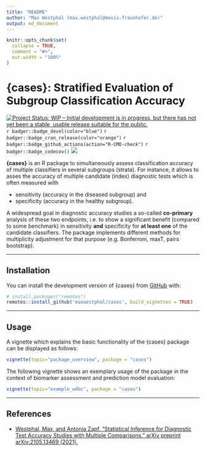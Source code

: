 ```yaml
---
title: "README"
author: "Max Westphal (max.westphal@mevis.fraunhofer.de)"
output: md_document
---
```


<!-- README.md is generated from README.Rmd. Please edit that file -->

```r
knitr::opts_chunk$set(
  collapse = TRUE,
  comment = "#>",
  out.width = "100%"
)
```

# \{cases\}: Stratified Evaluation of Subgroup Classification Accuracy

<!-- badges: start -->
[![Project Status: WIP – Initial development is in progress, but there has not yet been a stable, usable release suitable for the public.](https://www.repostatus.org/badges/latest/active.svg)](https://www.repostatus.org/#active)
`r badger::badge_devel(color="blue")`
`r badger::badge_cran_release(color="orange")`
`r badger::badge_github_actions(action="R-CMD-check")`
`r badger::badge_codecov()`
[![](https://img.shields.io/badge/preprint-arXiv-gold.svg)](https://arxiv.org/abs/2105.13469)
<!-- badges: end -->

**\{cases\}** is an R package to simultaneously assess classification accuracy of multiple classifiers 
in several subgroups (strata). For instance, it allows to asses the accuracy of multiple candidate (index) diagnostic tests which is often measured with 

- sensitivity (accuracy in the diseased subgroup) and
- specificity (accuracy in the healthy subgroup).

A widespread goal in diagnostic accuracy studies a so-called **co-primary** analysis of these two endpoints,
i.e. to show a significant benefit (compared to some benchmark) in sensitivity **and** specificity
for **at least one** of the candidate classifiers. The package implements different methods 
for multiplicity adjustment for that purpose (e.g. Bonferroni, maxT, pairs bootstrap).


---

## Installation

You can install the development version of \{cases\} from [GitHub](https://github.com/) with:

```r
# install.packages("remotes")
remotes::install_github('maxwestphal/cases', build_vignettes = TRUE)
```


---

## Usage

A vignette which explains the basic functionality of the \{cases\} package can be displayed as 
follows:
 
```r
vignette(topic="package_overview", package = "cases")
```

The following vignette shows an exemplary usage of the package in the context of biomarker assessment 
and prediction model evaluation:

```r
vignette(topic="example_wdbc", package = "cases")
```


---

## References

- [Westphal, Max, and Antonia Zapf. "Statistical Inference for Diagnostic Test Accuracy Studies with Multiple Comparisons." arXiv preprint arXiv:2105.13469 (2021).](https://arxiv.org/abs/2105.13469)

